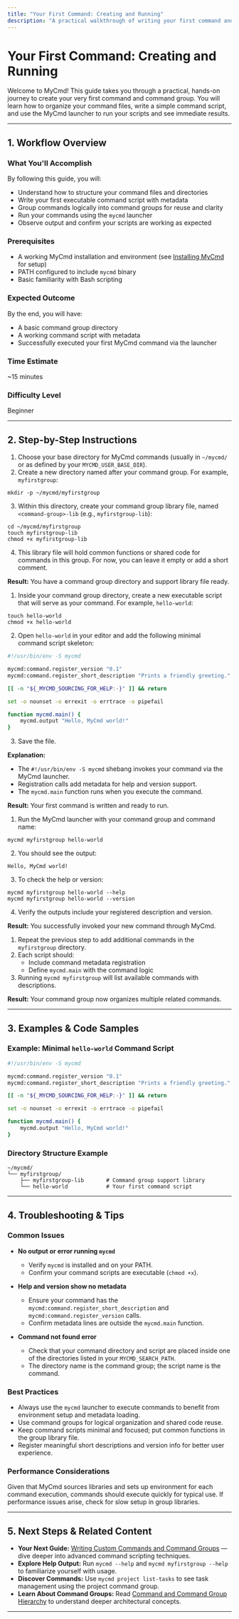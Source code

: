 ```yaml
---
title: "Your First Command: Creating and Running"
description: "A practical walkthrough of writing your first command and command group with MyCmd, from file organization to using the launcher to execute your scripts. Learn by doing, and see immediate results from your own commands."
---
```


# Your First Command: Creating and Running

Welcome to MyCmd! This guide takes you through a practical, hands-on journey to create your very first command and command group. You will learn how to organize your command files, write a simple command script, and use the MyCmd launcher to run your scripts and see immediate results.

---

## 1. Workflow Overview

### What You'll Accomplish
By following this guide, you will:
- Understand how to structure your command files and directories
- Write your first executable command script with metadata
- Group commands logically into command groups for reuse and clarity
- Run your commands using the `mycmd` launcher
- Observe output and confirm your scripts are working as expected

### Prerequisites
- A working MyCmd installation and environment (see [Installing MyCmd](../../guides/getting-started-with-mycmd/installing-mycmd) for setup)
- PATH configured to include `mycmd` binary
- Basic familiarity with Bash scripting

### Expected Outcome
By the end, you will have:
- A basic command group directory
- A working command script with metadata
- Successfully executed your first MyCmd command via the launcher

### Time Estimate
~15 minutes

### Difficulty Level
Beginner

---

## 2. Step-by-Step Instructions

<Steps>
<Step title="Create a Command Group Directory">

1. Choose your base directory for MyCmd commands (usually in `~/mycmd/` or as defined by your `MYCMD_USER_BASE_DIR`).
2. Create a new directory named after your command group. For example, `myfirstgroup`:

```shell
mkdir -p ~/mycmd/myfirstgroup
```

3. Within this directory, create your command group library file, named `<command-group>-lib` (e.g., `myfirstgroup-lib`):

```shell
cd ~/mycmd/myfirstgroup
touch myfirstgroup-lib
chmod +x myfirstgroup-lib
```

4. This library file will hold common functions or shared code for commands in this group. For now, you can leave it empty or add a short comment.

**Result:** You have a command group directory and support library file ready.

</Step>

<Step title="Write Your First Command">

1. Inside your command group directory, create a new executable script that will serve as your command. For example, `hello-world`:

```shell
touch hello-world
chmod +x hello-world
```

2. Open `hello-world` in your editor and add the following minimal command script skeleton:

```bash
#!/usr/bin/env -S mycmd

mycmd:command.register_version "0.1"
mycmd:command.register_short_description "Prints a friendly greeting."

[[ -n "${_MYCMD_SOURCING_FOR_HELP:-}" ]] && return

set -o nounset -o errexit -o errtrace -o pipefail

function mycmd.main() {
    mycmd.output "Hello, MyCmd world!"
}
```

3. Save the file.

**Explanation:**
- The `#!/usr/bin/env -S mycmd` shebang invokes your command via the MyCmd launcher.
- Registration calls add metadata for help and version support.
- The `mycmd.main` function runs when you execute the command.

**Result:** Your first command is written and ready to run.

</Step>

<Step title="Run Your Command Using the Launcher">

1. Run the MyCmd launcher with your command group and command name:

```shell
mycmd myfirstgroup hello-world
```

2. You should see the output:

```
Hello, MyCmd world!
```

3. To check the help or version:

```shell
mycmd myfirstgroup hello-world --help
mycmd myfirstgroup hello-world --version
```

4. Verify the outputs include your registered description and version.

**Result:** You successfully invoked your new command through MyCmd.

</Step>

<Step title="Add More Commands to Your Group (Optional)">

1. Repeat the previous step to add additional commands in the `myfirstgroup` directory.
2. Each script should:
   - Include command metadata registration
   - Define `mycmd.main` with the command logic
3. Running `mycmd myfirstgroup` will list available commands with descriptions.

**Result:** Your command group now organizes multiple related commands.

</Step>
</Steps>

---

## 3. Examples & Code Samples

### Example: Minimal `hello-world` Command Script

```bash
#!/usr/bin/env -S mycmd

mycmd:command.register_version "0.1"
mycmd:command.register_short_description "Prints a friendly greeting."

[[ -n "${_MYCMD_SOURCING_FOR_HELP:-}" ]] && return

set -o nounset -o errexit -o errtrace -o pipefail

function mycmd.main() {
    mycmd.output "Hello, MyCmd world!"
}
```

### Directory Structure Example

```text
~/mycmd/
└── myfirstgroup/
    ├── myfirstgroup-lib       # Command group support library
    └── hello-world            # Your first command script
```

---

## 4. Troubleshooting & Tips

### Common Issues

- **No output or error running `mycmd`**
  - Verify `mycmd` is installed and on your PATH.
  - Confirm your command scripts are executable (`chmod +x`).

- **Help and version show no metadata**
  - Ensure your command has the `mycmd:command.register_short_description` and `mycmd:command.register_version` calls.
  - Confirm metadata lines are outside the `mycmd.main` function.

- **Command not found error**
  - Check that your command directory and script are placed inside one of the directories listed in your `MYCMD_SEARCH_PATH`.
  - The directory name is the command group; the script name is the command.

### Best Practices

- Always use the `mycmd` launcher to execute commands to benefit from environment setup and metadata loading.
- Use command groups for logical organization and shared code reuse.
- Keep command scripts minimal and focused; put common functions in the group library file.
- Register meaningful short descriptions and version info for better user experience.

### Performance Considerations

Given that MyCmd sources libraries and sets up environment for each command execution, commands should execute quickly for typical use. If performance issues arise, check for slow setup in group libraries.

---

## 5. Next Steps & Related Content

- **Your Next Guide:** [Writing Custom Commands and Command Groups](../command-authoring-and-best-practices/writing-custom-commands) — dive deeper into advanced command scripting techniques.
- **Explore Help Output:** Run `mycmd --help` and `mycmd myfirstgroup --help` to familiarize yourself with usage.
- **Discover Commands:** Use `mycmd project list-tasks` to see task management using the project command group.
- **Learn About Command Groups:** Read [Command and Command Group Hierarchy](../../mycmd-concepts/core-architecture/command-hierarchy) to understand deeper architectural concepts.

---
